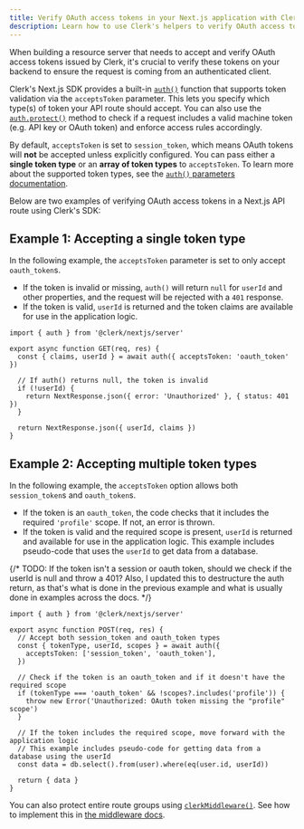 ```yaml
---
title: Verify OAuth access tokens in your Next.js application with Clerk
description: Learn how to use Clerk's helpers to verify OAuth access tokens in your Next.js application.
---
```


When building a resource server that needs to accept and verify OAuth access tokens issued by Clerk, it's crucial to verify these tokens on your backend to ensure the request is coming from an authenticated client.

Clerk's Next.js SDK provides a built-in [`auth()`](/docs/references/nextjs/auth) function that supports token validation via the `acceptsToken` parameter. This lets you specify which type(s) of token your API route should accept. You can also use the [`auth.protect()`](/docs/references/nextjs/auth#auth-protect) method to check if a request includes a valid machine token (e.g. API key or OAuth token) and enforce access rules accordingly.

By default, `acceptsToken` is set to `session_token`, which means OAuth tokens will **not** be accepted unless explicitly configured. You can pass either a **single token type** or an **array of token types** to `acceptsToken`. To learn more about the supported token types, see the [`auth()` parameters documentation](/docs/references/nextjs/auth#parameters).

Below are two examples of verifying OAuth access tokens in a Next.js API route using Clerk's SDK:

## Example 1: Accepting a single token type

In the following example, the `acceptsToken` parameter is set to only accept `oauth_token`s.

- If the token is invalid or missing, `auth()` will return `null` for `userId` and other properties, and the request will be rejected with a `401` response.
- If the token is valid, `userId` is returned and the token claims are available for use in the application logic.

```tsx {{ filename: 'app/api/example/route.ts' }}
import { auth } from '@clerk/nextjs/server'

export async function GET(req, res) {
  const { claims, userId } = await auth({ acceptsToken: 'oauth_token' })

  // If auth() returns null, the token is invalid
  if (!userId) {
    return NextResponse.json({ error: 'Unauthorized' }, { status: 401 })
  }

  return NextResponse.json({ userId, claims })
}
```

## Example 2: Accepting multiple token types

In the following example, the `acceptsToken` option allows both `session_token`s and `oauth_token`s.

- If the token is an `oauth_token`, the code checks that it includes the required `'profile'` scope. If not, an error is thrown.
- If the token is valid and the required scope is present, `userId` is returned and available for use in the application logic. This example includes pseudo-code that uses the `userId` to get data from a database.

{/* TODO: If the token isn't a session or oauth token, should we check if the userId is null and throw a 401? Also, I updated this to destructure the auth return, as that's what is done in the previous example and what is usually done in examples across the docs. */}

```tsx {{ filename: 'app/api/example/route.ts' }}
import { auth } from '@clerk/nextjs/server'

export async function POST(req, res) {
  // Accept both session_token and oauth_token types
  const { tokenType, userId, scopes } = await auth({
    acceptsToken: ['session_token', 'oauth_token'],
  })

  // Check if the token is an oauth_token and if it doesn't have the required scope
  if (tokenType === 'oauth_token' && !scopes?.includes('profile')) {
    throw new Error('Unauthorized: OAuth token missing the "profile" scope')
  }

  // If the token includes the required scope, move forward with the application logic
  // This example includes pseudo-code for getting data from a database using the userId
  const data = db.select().from(user).where(eq(user.id, userId))

  return { data }
}
```

You can also protect entire route groups using [`clerkMiddleware()`](/docs/references/nextjs/clerk-middleware). See how to implement this in [the middleware docs](/docs/references/nextjs/clerk-middleware#protect-routes-based-on-token-types).
